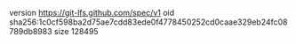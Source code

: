 version https://git-lfs.github.com/spec/v1
oid sha256:1c0cf598ba2d75ae7cdd83ede0f4778450252cd0caae329eb24fc08789db8983
size 128495
